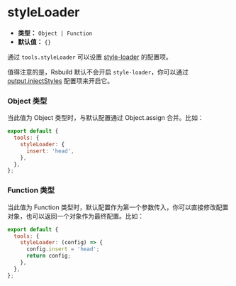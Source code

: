 # styleLoader

- **类型：** `Object | Function`
- **默认值：** `{}`

通过 `tools.styleLoader` 可以设置 [style-loader](https://github.com/webpack-contrib/style-loader) 的配置项。

值得注意的是，Rsbuild 默认不会开启 `style-loader`，你可以通过 [output.injectStyles](/config/output/inject-styles) 配置项来开启它。

### Object 类型

当此值为 Object 类型时，与默认配置通过 Object.assign 合并。比如：

```js
export default {
  tools: {
    styleLoader: {
      insert: 'head',
    },
  },
};
```

### Function 类型

当此值为 Function 类型时，默认配置作为第一个参数传入，你可以直接修改配置对象，也可以返回一个对象作为最终配置。比如：

```js
export default {
  tools: {
    styleLoader: (config) => {
      config.insert = 'head';
      return config;
    },
  },
};
```
